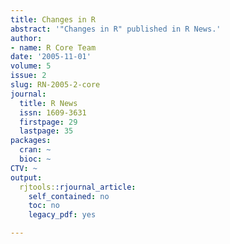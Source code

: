 ```yaml
---
title: Changes in R
abstract: '"Changes in R" published in R News.'
author:
- name: R Core Team
date: '2005-11-01'
volume: 5
issue: 2
slug: RN-2005-2-core
journal:
  title: R News
  issn: 1609-3631
  firstpage: 29
  lastpage: 35
packages:
  cran: ~
  bioc: ~
CTV: ~
output:
  rjtools::rjournal_article:
    self_contained: no
    toc: no
    legacy_pdf: yes

---
```

